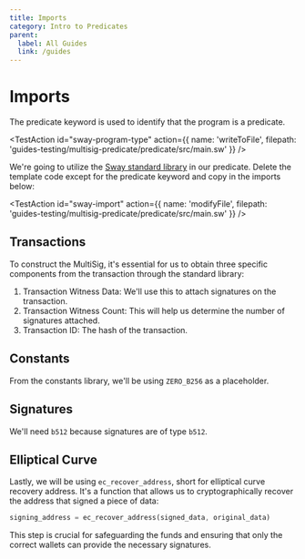 ```yaml
---
title: Imports
category: Intro to Predicates
parent:
  label: All Guides
  link: /guides
---
```


# Imports

The predicate keyword is used to identify that the program is a predicate.

<TestAction
id="sway-program-type"
action={{
  name: 'writeToFile',
  filepath: 'guides-testing/multisig-predicate/predicate/src/main.sw'
}}
/>

<CodeImport
  file="../../examples/intro-to-predicates/multisig-predicate/src/main.sw"
  comment="predicate"
  commentType="//"
  lang="sway"
/>

We're going to utilize the [Sway standard library](https://github.com/FuelLabs/sway/tree/master/sway-lib-std) in our predicate. Delete the template code except for the predicate keyword and copy in the imports below:

<TestAction
id="sway-import"
action={{
  name: 'modifyFile',
  filepath: 'guides-testing/multisig-predicate/predicate/src/main.sw'
}}
/>

<CodeImport
  file="../../examples/intro-to-predicates/multisig-predicate/src/main.sw"
  comment="import_parent"
  commentType="//"
  lang="sway"
/>

## Transactions

To construct the MultiSig, it's essential for us to obtain three specific components from the transaction through the standard library:

<CodeImport
  file="../../examples/intro-to-predicates/multisig-predicate/src/main.sw"
  comment="import_tx"
  commentType="//"
  lang="sway"
/>

1. Transaction Witness Data: We'll use this to attach signatures on the transaction.
2. Transaction Witness Count: This will help us determine the number of signatures attached.
3. Transaction ID: The hash of the transaction.

## Constants

From the constants library, we'll be using `ZERO_B256` as a placeholder.

<CodeImport
  file="../../examples/intro-to-predicates/multisig-predicate/src/main.sw"
  comment="import_zero_b256"
  commentType="//"
  lang="sway"
/>

## Signatures

We'll need `b512` because signatures are of type `b512`.

<CodeImport
  file="../../examples/intro-to-predicates/multisig-predicate/src/main.sw"
  comment="import_b512"
  commentType="//"
  lang="sway"
/>

## Elliptical Curve

Lastly, we will be using `ec_recover_address`, short for elliptical curve recovery address. It's a function that allows us to cryptographically recover the address that signed a piece of data:

```rust
signing_address = ec_recover_address(signed_data, original_data)
```

This step is crucial for safeguarding the funds and ensuring that only the correct wallets can provide the necessary signatures.

<CodeImport
  file="../../examples/intro-to-predicates/multisig-predicate/src/main.sw"
  comment="import_ecr"
  commentType="//"
  lang="sway"
/>
